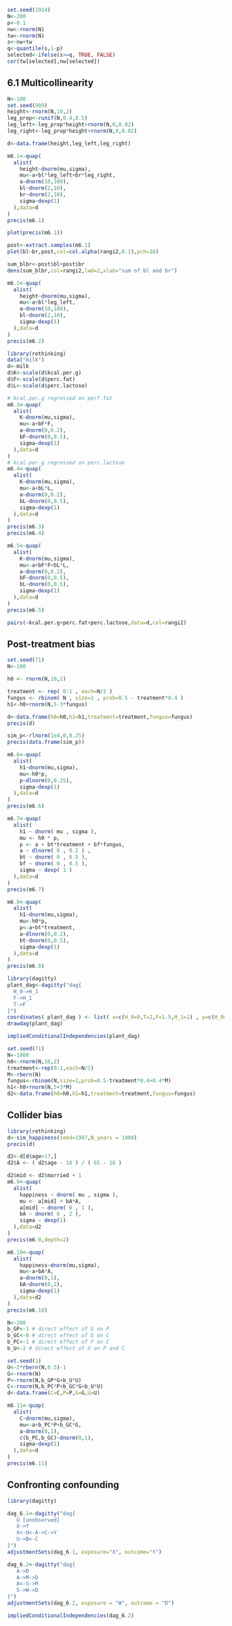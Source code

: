 ```r
set.seed(1914)
N<-200
p<-0.1
nw<-rnorm(N)
tw<-rnorm(N)
s<-nw+tw
q<-quantile(s,1-p)
selected<-ifelse(s>=q, TRUE, FALSE)
cor(tw[selected],nw[selected])
```

## 6.1 Multicollinearity

```r
N<-100
set.seed(909)
height<-rnorm(N,10,2)
leg_prop<-runif(N,0.4,0.5)
leg_left<-leg_prop*height+rnorm(N,0,0.02)
leg_right<-leg_prop*height+rnorm(N,0,0.02)

d<-data.frame(height,leg_left,leg_right)
```

```r
m6.1<-quap(
  alist(
    height~dnorm(mu,sigma),
    mu<-a+bl*leg_left+br*leg_right,
    a~dnorm(10,100),
    bl~dnorm(2,10),
    br~dnorm(2,10),
    sigma~dexp(1)
  ),data=d
)
precis(m6.1)
```

```r
plot(precis(m6.1))
```

```r
post<-extract.samples(m6.1)
plot(bl~br,post,col=col.alpha(rangi2,0.1),pch=16)
```

```r
sum_blbr<-post$bl+post$br
dens(sum_blbr,col=rangi2,lwd=2,xlab="sum of bl and br")
```

```r
m6.2<-quap(
  alist(
    height~dnorm(mu,sigma),
    mu<-a+bl*leg_left,
    a~dnorm(10,100),
    bl~dnorm(2,10),
    sigma~dexp(1)
  ),data=d
)
precis(m6.2)
```

```r
library(rethinking)
data("milk")
d<-milk
d$K<-scale(d$kcal.per.g)
d$F<-scale(d$perc.fat)
d$L<-scale(d$perc.lactose)
```

```r
# kcal.per.g regressed on perf.fat
m6.3<-quap(
  alist(
    K~dnorm(mu,sigma),
    mu<-a+bF*F,
    a~dnorm(0,0.2),
    bF~dnorm(0,0.5),
    sigma~dexp(1)
  ),data=d
)
# kcal.per.g regressed on perc.lactose
m6.4<-quap(
  alist(
    K~dnorm(mu,sigma),
    mu<-a+bL*L,
    a~dnorm(0,0.2),
    bL~dnorm(0,0.5),
    sigma~dexp(1)
  ),data=d
)
precis(m6.3)
precis(m6.4)

```

```r
m6.5<-quap(
  alist(
    K~dnorm(mu,sigma),
    mu<-a+bF*F+bL*L,
    a~dnorm(0,0.2),
    bF~dnorm(0,0.5),
    bL~dnorm(0,0.5),
    sigma~dexp(1)
  ),data=d
)
precis(m6.5)
```

```r
pairs(~kcal.per.g+perc.fat+perc.lactose,data=d,col=rangi2)
```

## Post-treatment bias

```r
set.seed(71)
N<-100

h0 <- rnorm(N,10,2)

treatment <- rep( 0:1 , each=N/2 )
fungus <- rbinom( N , size=1 , prob=0.5 - treatment*0.4 )
h1<-h0+rnorm(N,5-3*fungus)

d<-data.frame(h0=h0,h1=h1,treatment=treatment,fungus=fungus)
precis(d)
```

```r
sim_p<-rlnorm(1e4,0,0.25)
precis(data.frame(sim_p))
```

```r
m6.6<-quap(
  alist(
    h1~dnorm(mu,sigma),
    mu<-h0*p,
    p~dlnorm(0,0.25),
    sigma~dexp(1)
  ),data=d
)
precis(m6.6)
```

```r
m6.7<-quap(
  alist(
    h1 ~ dnorm( mu , sigma ),
    mu <- h0 * p,
    p <- a + bt*treatment + bf*fungus,
    a ~ dlnorm( 0 , 0.2 ) ,
    bt ~ dnorm( 0 , 0.5 ),
    bf ~ dnorm( 0 , 0.5 ),
    sigma ~ dexp( 1 )
  ),data=d
)
precis(m6.7)
```

```r
m6.8<-quap(
  alist(
    h1~dnorm(mu,sigma),
    mu<-h0*p,
    p<-a+bt*treatment,
    a~dlnorm(0,0.2),
    bt~dnorm(0,0.5),
    sigma~dexp(1)
  ),data=d
)
precis(m6.8)
```

```r
library(dagitty)
plant_dag<-dagitty("dag{
  H_0->H_1
  F->H_1
  T->F
}")
coordinates( plant_dag ) <- list( x=c(H_0=0,T=2,F=1.5,H_1=1) , y=c(H_0=0,T=0,F=0,H_1=0) )
drawdag(plant_dag)
```

```r
impliedConditionalIndependencies(plant_dag)
```

```r
set.seed(71)
N<-1000
h0<-rnorm(N,10,2)
treatment<-rep(0:1,each=N/2)
M<-rbern(N)
fungus<-rbinom(N,size=1,prob=0.5-treatment*0.4+0.4*M)
h1<-h0+rnorm(N,5+3*M)
d2<-data.frame(h0=h0,h1=h1,treatment=treatment,fungus=fungus)

```

## Collider bias

```r
library(rethinking)
d<-sim_happiness(seed=1997,N_years = 1000)
precis(d)
```

```r
d2<-d[d$age>17,]
d2$A <- ( d2$age - 18 ) / ( 65 - 18 )
```

```r
d2$mid <- d2$married + 1
m6.9<-quap(
  alist(
    happiness ~ dnorm( mu , sigma ),
    mu <- a[mid] + bA*A,
    a[mid] ~ dnorm( 0 , 1 ),
    bA ~ dnorm( 0 , 2 ),
    sigma ~ dexp(1)
  ),data=d2
)
precis(m6.9,depth=2)
```

```r
m6.10<-quap(
  alist(
    happiness~dnorm(mu,sigma),
    mu<-a+bA*A,
    a~dnorm(0,1),
    bA~dnorm(0,2),
    sigma~dexp(1)
  ),data=d2
)
precis(m6.10)
```

```r
N<-200
b_GP<-1 # direct effect of G on P
b_GC<-0 # direct effect of G on C
b_PC<-1 # direct effect of P on C
b_U<-2 # direct effect of U on P and C
```

```r
set.seed(1)
U<-2*rbern(N,0.5)-1
G<-rnorm(N)
P<-rnorm(N,b_GP*G+b_U*U)
C<-rnorm(N,b_PC*P+b_GC*G+b_U*U)
d<-data.frame(C=C,P=P,G=G,U=U)
```

```r
m6.11<-quap(
  alist(
    C~dnorm(mu,sigma),
    mu<-a+b_PC*P+b_GC*G,
    a~dnorm(0,1),
    c(b_PC,b_GC)~dnorm(0,1),
    sigma~dexp(1)
  ),data=d
)
precis(m6.11)
```

## Confronting confounding

```r
library(dagitty)

dag_6.1<-dagitty("dag{
   U [unobserved]
   X->Y
   X<-U<-A->C->Y
   U->B<-C
}")
adjustmentSets(dag_6.1, exposure="X", outcome="Y")
```

```r
dag_6.2<-dagitty("dag{
   A->D
   A->M->D
   A<-S->M
   S->W->D
}")
adjustmentSets(dag_6.2, exposure = "W", outcome = "D")
```

```r
impliedConditionalIndependencies(dag_6.2)
```
